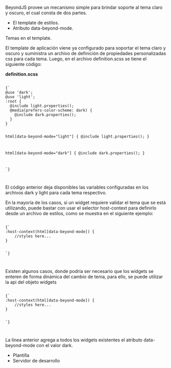 
<Title>Light & Dark theme</Title>

BeyondJS provee un mecanismo simple para brindar soporte al tema claro y oscuro, el cual consta de dos partes.

-   El template de estilos.
-   Atributo data-beyond-mode.

Temas en el template.

El template de aplicación viene ya configurado para soportar el tema claro y oscuro y suministra un archivo de definición de propiedades personalizadas css para cada tema. Luego, en el archivo definition.scss se tiene el siguiente código:

**definition.scss**

<Code>
{`
@use 'dark';
@use 'light';
:root {
  @include light.properties();
  @media(prefers-color-scheme: dark) {
    @include dark.properties();
  }
}

html[data-beyond-mode="light"] {
@include light.properties();
}

html[data-beyond-mode="dark"] {
@include dark.properties();
}

`}

</Code>

El código anterior deja disponibles las variables configuradas en los archivos dark y light para cada tema respectivo.

En la mayoría de los casos, si un widget requiere validar el tema que se está utilizando, puede bastar con usar el selector host-context para definirlo desde un archivo de estilos, como se muestra en el siguiente ejemplo:

<Code>
{`
:host-context(html[data-beyond-mode]) {
    //styles here...
}

`}

</Code>

Existen algunos casos, donde podría ser necesario que los widgets se enteren de forma dinámica del cambio de tema, para ello, se puede utilizar la api del objeto widgets

<Code>
{`
:host-context(html[data-beyond-mode]) {
    //styles here...
}

`}

</Code>

La línea anterior agrega a todos los widgets existentes el atributo data-beyond-mode con el valor dark.

-   <Link href="/docs/template">Plantilla</Link>
-   <Link href="/docs/dev-server">Servidor de desarrollo</Link>
